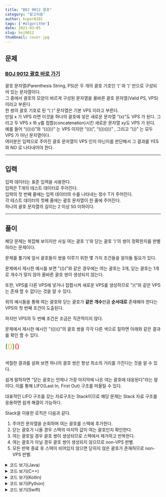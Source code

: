 ---
title: "BOJ 9012 괄호"
category: "알고리즘"
author: kuper0201
tags: ['#algorithm']
date: 2021-03-05
slug: boj9012
thumbnail: cover.jpg
---

## 문제

### <a href="https://boj.kr/9012" target="_blank">BOJ 9012 괄호 바로 가기</a>

괄호 문자열(Parenthesis String, PS)은 두 개의 괄호 기호인 ‘(’ 와 ‘)’ 만으로 구성되어 있는 문자열이다.<br/>
그 중에서 괄호의 모양이 바르게 구성된 문자열을 올바른 괄호 문자열(Valid PS, VPS)이라고 부른다.<br/>
한 쌍의 괄호 기호로 된 “( )” 문자열은 기본 VPS 이라고 부른다.<br/>
만일 x 가 VPS 라면 이것을 하나의 괄호에 넣은 새로운 문자열 “(x)”도 VPS 가 된다. 그리고 두 VPS x 와 y를 접합(concatenation)시킨 새로운 문자열 xy도 VPS 가 된다.<br/>
예를 들어 “(())()”와 “((()))” 는 VPS 이지만 “(()(”, “(())()))” , 그리고 “(()” 는 모두 VPS 가 아닌 문자열이다.<br/>
여러분은 입력으로 주어진 괄호 문자열이 VPS 인지 아닌지를 판단해서 그 결과를 YES 와 NO 로 나타내어야 한다.

---

## 입력

입력 데이터는 표준 입력을 사용한다.<br/>
입력은 T개의 테스트 데이터로 주어진다.<br/>
입력의 첫 번째 줄에는 입력 데이터의 수를 나타내는 정수 T가 주어진다.<br/>
각 테스트 데이터의 첫째 줄에는 괄호 문자열이 한 줄에 주어진다.<br/>
하나의 괄호 문자열의 길이는 2 이상 50 이하이다.

---

## 풀이

해당 문제는 복잡해 보이지만 사실 여는 괄호 '('와 닫는 괄호 ')'의 쌍이 정확한지를 판별하라는 문제이다.

문제를 풀기에 앞서 괄호들이 쌍을 이루기 위한 몇 가지 조건들을 알아둘 필요가 있다.

문제에서 제시한 예시를 보면 "(()("와 같은 경우에는 여는 괄호는 3개, 닫는 괄호는 1개로 개수가 맞지 않아 올바른 괄호 쌍이 생성되지 않는다.
 
또한, VPS를 다른 VPS에 넣거나 접합시켜 새로운 VPS를 생성하므로 ")("와 같은 VPS는 존재 할 수 없다는 것을 알 수 있다.

위의 예시들을 통해 여는 괄호와 닫는 괄호가 **같은 개수**만큼 **순서대로** 존재해야 한다는 VPS의 첫 번째 조건이 도출된다.

하지만 VPS의 두 번째 조건은 조금은 직관적이지 않다.

문제에서 제시한 예시인 "(())()"의 괄호 쌍을 각각 다른 색으로 칠하면 아래와 같은 결과를 확인 할 수 있다.

<span style="color: green; font-size: 150%">(</span><span style="color: orange; font-size: 150%">(</span><span style="color: orange; font-size: 150%">)</span><span style="color: green; font-size: 150%">)</span><span style="color: red; font-size: 150%">(</span><span style="color: red; font-size: 150%">)</span><br/><br/>

색칠한 결과를 살펴 보면 하나의 괄호 쌍은 항상 최소의 거리를 가진다는 것을 알 수 있다.

쉽게 말하자면 "닫는 괄호는 언제나 가장 마지막에 나온 여는 괄호에 대응된다"라는 말이다.
이를 통해 LIFO(Last In, First Out) 구조를 떠올릴 수 있다.

대표적인 LIFO 구조를 갖는 자료구조는 Stack이므로 해당 문제는 Stack 자료 구조를 응용하면 쉽게 해결이 가능하다.

Stack을 이용한 로직은 다음과 같다.

1. 주어진 문자열을 순회하며 여는 괄호를 스택에 추가한다.
2. 닫는 괄호가 나올 경우 스택의 마지막 값이 여는 괄호인지 확인한다.
3. 여는 괄호일 경우 괄호 쌍이 생성되므로 스택에서 제거하고 반복한다.
4. 여는 괄호가 아닐 경우 괄호 쌍이 생성되지 않으므로 non-VPS 판별.
5. 모든 반복 종료 후 스택이 비어있지 않으면 닫히지 않은 괄호가 존재하므로 non-VPS 판별.

<details markdown="1">
<summary>코드 보기(Java)</summary>

```javascript
import java.io.*;
import java.util.*;

public class Main {
    public static void main(String[] args) throws Exception {
        BufferedReader br = new BufferedReader(new InputStreamReader(System.in));
        Stack<Character> stk = new Stack<>();

        // 테스트 케이스 개수 입력
        int N = Integer.parseInt(br.readLine());
        for(int i = 0; i < N; i++) {
            // 괄호 문자열 입력
            String str = br.readLine();
            boolean isVPS = true;
            stk.clear();

            for(int j = 0; j < str.length(); j++) {
                char ch = str.charAt(j);

                if (ch == '(') {
                    // 스택에 여는 괄호 추가
                    stk.push(ch);
                } else if (ch == ')') {
                    // 스택이 비었거나 여는 괄호가 아니라면 VPS가 아님
                    if(stk.isEmpty() || stk.peek() != '(') {
                        isVPS = false;
                        break;
                    }

                    // 스택이 비어있지 않고, 여는 괄호 일 경우 스택에서 제거
                    stk.pop();
                }
            }

            // 전부 순회 하였는데 스택 비어있지 않으면 VPS가 아님
            if(stk.size() != 0) isVPS = false;

            if(isVPS) System.out.println("YES");
            else System.out.println("NO");
        }
    }
}
```
</details>

<details markdown="1">
<summary>코드 보기(C++)</summary>

```cpp
#include <iostream>
#include <stack>

#define fastio ios_base::sync_with_stdio(false); cin.tie(nullptr); cout.tie(nullptr)
#define endl '\n'

using namespace std;

int main() {
    fastio;
    
    // 테스트 케이스 개수 입력
    int N;
    cin >> N;
    
    stack<char> stk;
    for(int i = 0; i < N; i++) {
        // 괄호 문자열 입력
        string str;
        cin >> str;
        bool isVPS = true;
        while(!stk.empty()) stk.pop();
        
        for(int j = 0; j < str.length(); j++) {
            char ch = str[j];

            if (ch == '(') {
                // 스택에 여는 괄호 추가
                stk.push(ch);
            } else if (ch == ')') {
                // 스택이 비었거나 여는 괄호가 아니라면 VPS가 아님
                if(stk.empty() || stk.top() != '(') {
                    isVPS = false;
                    break;
                }

                // 스택이 비어있지 않고, 여는 괄호 일 경우 스택에서 제거
                stk.pop();
            }
        }
        
        // 전부 순회 하였는데 스택 비어있지 않으면 VPS가 아님
        if(stk.size() != 0) isVPS = false;

        if(isVPS) cout << "YES" << endl;
        else cout << "NO" << endl;
    }
    
    return 0;
}
```
</details>

<details markdown="1">
<summary>코드 보기(Kotlin)</summary>

```javascript
import java.util.*;

fun main(args: Array<String>) {
    val stk = Stack<Char>()
    
    // 테스트 케이스 개수 입력
    var N = readLine()!!.toInt()
    for(i in 0 until N) {
        // 괄호 문자열 입력
        var str = readLine()!!
        var isVPS = true
        stk.clear()
        
        for(ch in str) {
            if (ch == '(') {
                // 스택에 여는 괄호 추가
                stk.push(ch)
            } else if (ch == ')') {
                // 스택이 비었거나 여는 괄호가 아니라면 VPS가 아님
                if(stk.isEmpty() || stk.peek() != '(') {
                    isVPS = false
                    break
                }

                // 스택이 비어있지 않고, 여는 괄호 일 경우 스택에서 제거
                stk.pop()
            }
        }

        // 전부 순회 하였는데 스택 비어있지 않으면 VPS가 아님
        if(stk.size != 0) isVPS = false

        if(isVPS) println("YES")
        else println("NO")
    }
}
```
</details>

<details markdown="1">
<summary>코드 보기(Python)</summary>

```python
from sys import stdin

def main():
    stk = []
    # 테스트 케이스 개수 입력
    N = int(stdin.readline())
    for _ in range(N):
        inp = stdin.readline()
        isVPS = True
        stk.clear()
    
        for ch in inp:
            if ch == '(':
                # 스택에 여는 괄호 추가
                stk.append(ch)
            elif ch == ')':
                # 스택이 비었거나 여는 괄호가 아니라면 VPS가 아님
                if not stk or stk[-1] != '(':
                    isVPS = False
                    break

                # 스택이 비어있지 않고, 여는 괄호 일 경우 스택에서 제거
                stk.pop()

        # 전부 순회 하였는데 스택 비어있지 않으면 VPS가 아님
        if stk:
            isVPS = False

        if isVPS:
            print("YES")
        else:
            print("NO")
            
if __name__ == "__main__":
    main()
```
</details>

<details markdown="1">
<summary>코드 보기(Swift)</summary>

```cpp
import Foundation

func main() {
    var stk = Array<Character>()
    
    // 테스트 케이스 갯수 입력
    var N = Int(readLine()!)!
    for i in 0..<N {
        // 괄호 문자열 입력
        var str = readLine()!
        var isVPS = true
        stk.removeAll()
        
        for ch in str {
            if (ch == "(") {
                // 스택에 여는 괄호 추가
                stk.append(ch)
            } else if (ch == ")") {
                // 스택이 비었거나 여는 괄호가 아니라면 VPS가 아님
                if(stk.isEmpty || stk.last != "(") {
                    isVPS = false
                    break
                }

                // 스택이 비어있지 않고, 여는 괄호 일 경우 스택에서 제거
                stk.popLast()
            }
        }

        // 전부 순회 하였는데 스택 비어있지 않으면 VPS가 아님
        if !stk.isEmpty {
            isVPS = false
        }
        
        if isVPS {
            print("YES")
        } else {
            print("NO")
        }
    }
}

main()
```
</details>